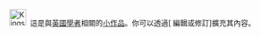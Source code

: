 <div class="notice metadata" id="stub" style="font-size: small;">[[File:KingsCollege.jpg|30px]]&nbsp;&nbsp;這是與[[英國]][[學者]]相關的[[Wikipedia:小作品|小作品]]。你可以透過<span class="plainlinks">[{{fullurl:{{FULLPAGENAME}}|action=edit}} 編輯或修訂]</span>擴充其內容。</div><includeonly>[[Category:英國學者小作品|{{PAGENAME}}]]</includeonly><noinclude>